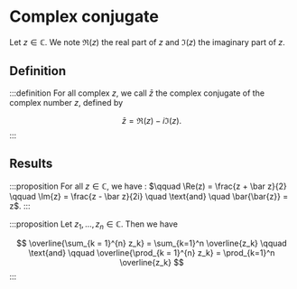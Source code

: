 # Complex conjugate

Let $z \in \mathbb C$. We note $\Re(z)$ the real part of $z$ and $\Im(z)$ the imaginary part of $z$.

## Definition

:::definition
For all complex $z$, we call $\bar z$ the complex conjugate of the complex number $z$, defined by

$$
    \bar z = \Re(z) - i \Im(z).
$$
:::

## Results

:::proposition
For all $z \in \mathbb C$, we have : $\qquad \Re(z) = \frac{z + \bar z}{2} \qquad \Im{z} = \frac{z - \bar z}{2i} \quad \text{and} \quad \bar{\bar{z}} = z$.
:::

:::proposition
Let $z_1, \dots, z_n \in \mathbb C$. Then we have

$$
\overline{\sum_{k = 1}^{n} z_k} = \sum_{k=1}^n \overline{z_k} \qquad \text{and} \qquad \overline{\prod_{k = 1}^{n} z_k} = \prod_{k=1}^n \overline{z_k}
$$
:::
